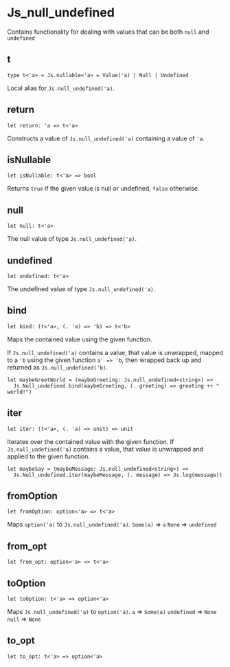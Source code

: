 # Js_null_undefined

Contains functionality for dealing with values that can be both `null` and `undefined`

## t

```res sig
type t<'a> = Js.nullable<'a> = Value('a) | Null | Undefined
```
Local alias for `Js.null_undefined('a)`.

## return

```res sig
let return: 'a => t<'a>
```
Constructs a value of `Js.null_undefined('a)` containing a value of `'a`.

## isNullable

```res sig
let isNullable: t<'a> => bool
```
Returns `true` if the given value is null or undefined, `false` otherwise.

## null

```res sig
let null: t<'a>
```
The null value of type `Js.null_undefined('a)`.

## undefined

```res sig
let undefined: t<'a>
```
The undefined value of type `Js.null_undefined('a)`.

## bind

```res sig
let bind: (t<'a>, (. 'a) => 'b) => t<'b>
```
Maps the contained value using the given function.

If `Js.null_undefined('a)` contains a value, that value is unwrapped, mapped to
a `'b` using the given function `a' => 'b`, then wrapped back up and returned
as `Js.null_undefined('b)`.

```res example
let maybeGreetWorld = (maybeGreeting: Js.null_undefined<string>) =>
  Js.Null_undefined.bind(maybeGreeting, (. greeting) => greeting ++ " world!")
```

## iter

```res sig
let iter: (t<'a>, (. 'a) => unit) => unit
```
Iterates over the contained value with the given function.
If `Js.null_undefined('a)` contains a value, that value is unwrapped and applied to the given function.

```res example
let maybeSay = (maybeMessage: Js.null_undefined<string>) =>
  Js.Null_undefined.iter(maybeMessage, (. message) => Js.log(message))
```

## fromOption

```res sig
let fromOption: option<'a> => t<'a>
```
Maps `option('a)` to `Js.null_undefined('a)`.
`Some(a)` => `a`
`None` => `undefined`

## from_opt

```res sig
let from_opt: option<'a> => t<'a>
```


## toOption

```res sig
let toOption: t<'a> => option<'a>
```
Maps `Js.null_undefined('a)` to `option('a)`.
`a` => `Some(a)`
`undefined` => `None`
`null` => `None`

## to_opt

```res sig
let to_opt: t<'a> => option<'a>
```

